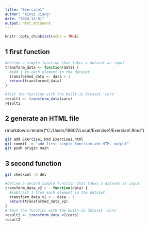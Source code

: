 ```yaml
---
title: "Exercise1"
author: "Xinyi Jiang"
date: "2024-11-01"
output: html_document
---
```


```r
knitr::opts_chunk$set(echo = TRUE)
```

## 1 first function
```r
#define a simple function that takes a dataset as input
transform_data <- function(data) {
  #add 1 to each element in the dataset
  transformed_data <- data + 1
  return(transformed_data)
}

#test the function with the built-in dataset 'cars'
result1 <- transform_data(cars)
result1
```

## 2 generate an HTML file
   rmarkdown::render("C:/Users/16607/Local/Exercise1/Exercise1.Rmd")

```bash
git add Exercise1.Rmd Exercise1.html
git commit -m "add first simple function adn HTML output"
git push origin main
```

## 3 second function
```bash
git checkout -b dev
```

```r
#define a second simple function that takes a dataset as input
transform_data_v2 < - function(data) {
  #subtract 1 from each element in the dataset
  transform_data_v2 < - data - 1
  return(transformed_data_v2)
}
# Test the function with the built-in dataset 'cars'
result2 <- transform_data_v2(cars)
result2
```



